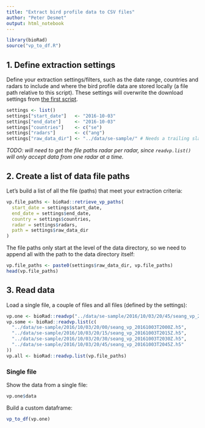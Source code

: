 ```yaml
---
title: "Extract bird profile data to CSV files"
author: "Peter Desmet"
output: html_notebook
---
```


```r
library(bioRad)
source("vp_to_df.R")
```

## 1. Define extraction settings

Define your extraction settings/filters, such as the date range, countries and radars to include and where the bird profile data are stored locally (a file path relative to this script). These settings will overwrite the download settings from [the first script](1_download_vp.Rmd).

```r
settings <- list()
settings["start_date"]   <- "2016-10-03"
settings["end_date"]     <- "2016-10-03"
settings["countries"]    <- c("se")
settings["radars"]       <- c("ang")
settings["raw_data_dir"] <- "../data/se-sample/" # Needs a trailing slash!
```

*TODO: will need to get the file paths radar per radar, since `readvp.list()` will only accept data from one radar at a time.*

## 2. Create a list of data file paths

Let's build a list of all the file (paths) that meet your extraction criteria:

```r
vp.file_paths <- bioRad::retrieve_vp_paths(
  start_date = settings$start_date,
  end_date = settings$end_date,
  country = settings$countries,
  radar = settings$radars,
  path = settings$raw_data_dir
)
```

The file paths only start at the level of the data directory, so we need to append all with the path to the data directory itself:

```r
vp.file_paths <- paste0(settings$raw_data_dir, vp.file_paths)
head(vp.file_paths)
```

## 3. Read data

Load a single file, a couple of files and all files (defined by the settings):

```r
vp.one <- bioRad::readvp("../data/se-sample/2016/10/03/20/45/seang_vp_20161003T2045Z.h5")
vp.some <- bioRad::readvp.list(c(
  "../data/se-sample/2016/10/03/20/00/seang_vp_20161003T2000Z.h5",
  "../data/se-sample/2016/10/03/20/15/seang_vp_20161003T2015Z.h5",
  "../data/se-sample/2016/10/03/20/30/seang_vp_20161003T2030Z.h5",
  "../data/se-sample/2016/10/03/20/45/seang_vp_20161003T2045Z.h5"
))
vp.all <- bioRad::readvp.list(vp.file_paths)
```

### Single file

Show the data from a single file:

```r
vp.one$data
```

Build a custom dataframe:

```r
vp_to_df(vp.one)
```
